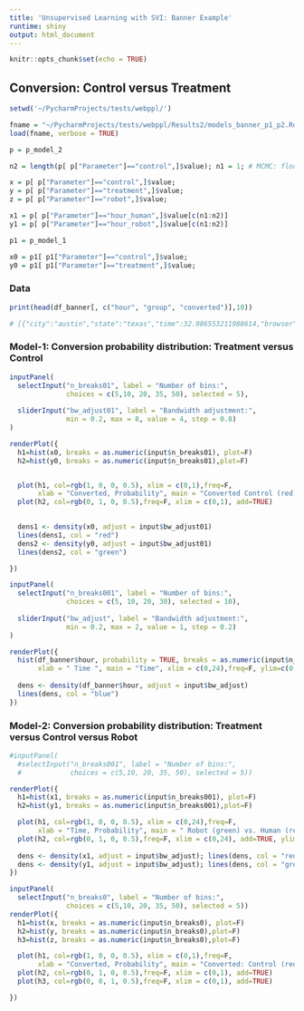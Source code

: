 ```yaml
---
title: 'Unsupervised Learning with SVI: Banner Example'
runtime: shiny
output: html_document
---
```


```r
knitr::opts_chunk$set(echo = TRUE)
```

## Conversion: Control versus Treatment 

```r
setwd('~/PycharmProjects/tests/webppl/')

fname = "~/PycharmProjects/tests/webppl/Results2/models_banner_p1_p2.Rdata"
load(fname, verbose = TRUE)

p = p_model_2

n2 = length(p[ p["Parameter"]=="control",]$value); n1 = 1; # MCMC: floor(n2/20)

x = p[ p["Parameter"]=="control",]$value; 
y = p[ p["Parameter"]=="treatment",]$value;
z = p[ p["Parameter"]=="robot",]$value;

x1 = p[ p["Parameter"]=="hour_human",]$value[c(n1:n2)]
y1 = p[ p["Parameter"]=="hour_robot",]$value[c(n1:n2)]

p1 = p_model_1

x0 = p1[ p1["Parameter"]=="control",]$value; 
y0 = p1[ p1["Parameter"]=="treatment",]$value;
``` 

### Data
```r

print(head(df_banner[, c("hour", "group", "converted")],10))

# [{"city":"austin","state":"texas","time":32.986553211988614,"browser":"firefox","condition":"green","conv# erted":true,"id":"1"},
```

### Model-1: Conversion probability distribution: Treatment versus Control

```r
inputPanel(
  selectInput("n_breaks01", label = "Number of bins:",
              choices = c(5,10, 20, 35, 50), selected = 5),
  
  sliderInput("bw_adjust01", label = "Bandwidth adjustment:",
              min = 0.2, max = 8, value = 4, step = 0.8)
)

renderPlot({
  h1=hist(x0, breaks = as.numeric(input$n_breaks01), plot=F)
  h2=hist(y0, breaks = as.numeric(input$n_breaks01),plot=F)


  plot(h1, col=rgb(1, 0, 0, 0.5), xlim = c(0,1),freq=F,
       xlab = "Converted, Probability", main = "Converted Control (red) vs. Treatment, density ")
  plot(h2, col=rgb(0, 1, 0, 0.5),freq=F, xlim = c(0,1), add=TRUE)

  
  dens1 <- density(x0, adjust = input$bw_adjust01)
  lines(dens1, col = "red")
  dens2 <- density(y0, adjust = input$bw_adjust01)
  lines(dens2, col = "green")

})
```

```r
inputPanel(
  selectInput("n_breaks001", label = "Number of bins:",
              choices = c(5, 10, 20, 30), selected = 10),
  
  sliderInput("bw_adjust", label = "Bandwidth adjustment:",
              min = 0.2, max = 2, value = 1, step = 0.2)
)

renderPlot({
  hist(df_banner$hour, probability = TRUE, breaks = as.numeric(input$n_breaks001),
       xlab = " Time ", main = "Time", xlim = c(0,24),freq=F, ylim=c(0,0.20))
  
  dens <- density(df_banner$hour, adjust = input$bw_adjust)
  lines(dens, col = "blue")
})
```

### Model-2: Conversion probability distribution: Treatment versus Control versus Robot


```r
#inputPanel(
  #selectInput("n_breaks001", label = "Number of bins:",
  #            choices = c(5,10, 20, 35, 50), selected = 5))

renderPlot({
  h1=hist(x1, breaks = as.numeric(input$n_breaks001), plot=F)
  h2=hist(y1, breaks = as.numeric(input$n_breaks001),plot=F)

  plot(h1, col=rgb(1, 0, 0, 0.5), xlim = c(0,24),freq=F,
       xlab = "Time, Probability", main = " Robot (green) vs. Human (red), density ", ylim=c(0,0.20))
  plot(h2, col=rgb(0, 1, 0, 0.5),freq=F, xlim = c(0,24), add=TRUE, ylim=c(0,0.20))
  
  dens <- density(x1, adjust = input$bw_adjust); lines(dens, col = "red")
  dens <- density(y1, adjust = input$bw_adjust); lines(dens, col = "green")
})
```


```r
inputPanel(
  selectInput("n_breaks0", label = "Number of bins:",
              choices = c(5,10, 20, 35, 50), selected = 5))
renderPlot({
  h1=hist(x, breaks = as.numeric(input$n_breaks0), plot=F)
  h2=hist(y, breaks = as.numeric(input$n_breaks0),plot=F)
  h3=hist(z, breaks = as.numeric(input$n_breaks0),plot=F)

  plot(h1, col=rgb(1, 0, 0, 0.5), xlim = c(0,1),freq=F,
       xlab = "Converted, Probability", main = "Converted: Control (red) vs. Treatment (green) vs. Control, density ")
  plot(h2, col=rgb(0, 1, 0, 0.5),freq=F, xlim = c(0,1), add=TRUE)
  plot(h3, col=rgb(0, 0, 1, 0.5),freq=F, xlim = c(0,1), add=TRUE)

})
```